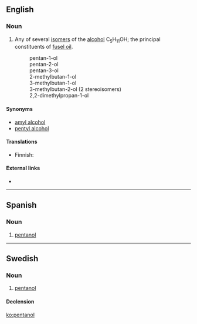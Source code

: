 ==English==
{{wikipedia}}

===Noun===
{{en-noun}}

# {{organic compound}} Any of several [[isomer]]s of the [[alcohol]] C<sub>5</sub>H<sub>11</sub>OH; the principal constituents of [[fusel oil]].
#: pentan-1-ol
#: pentan-2-ol
#: pentan-3-ol
#:2-methylbutan-1-ol
#:3-methylbutan-1-ol
#:3-methylbutan-2-ol (2 stereoisomers)
#:2,2-dimethylpropan-1-ol

====Synonyms====
* [[amyl alcohol]]
* [[pentyl alcohol]]

====Translations====
{{trans-top|isomer}}
* Finnish: {{t-|fi|amyylialkoholi}}
{{trans-mid}}
{{trans-bottom}}

====External links====
* {{pedialite|Amyl alcohol}}

----

==Spanish==
{{wikipedia|lang=es}}

===Noun===
{{es-noun|m|pl=pentanoles}}

# {{organic compound|lang=es}} [[#English|pentanol]]

----

==Swedish==

===Noun===
{{sv-noun|g=c}}

# {{organic compound|lang=sv}} [[#English|pentanol]]

====Declension====
{{sv-noun-reg-er}}

[[ko:pentanol]]